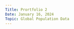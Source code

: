 ```yaml
---
Title: Prortfolio 2
Date: January 16, 2024
Topic: Global Population Data
---
```


```r

```






